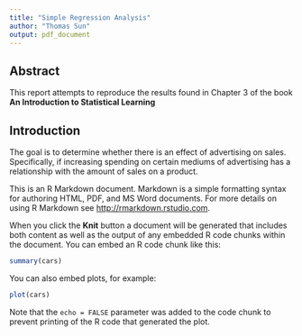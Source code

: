 ```yaml
---
title: "Simple Regression Analysis"
author: "Thomas Sun"
output: pdf_document
---
```


## Abstract

This report attempts to reproduce the results found in Chapter 3 of the book **An Introduction to Statistical Learning**

## Introduction

The goal is to determine whether there is an effect of advertising on sales. Specifically, if increasing spending on certain mediums of advertising has a relationship with the amount of sales on a product.





This is an R Markdown document. Markdown is a simple formatting syntax for authoring HTML, PDF, and MS Word documents. For more details on using R Markdown see <http://rmarkdown.rstudio.com>.

When you click the **Knit** button a document will be generated that includes both content as well as the output of any embedded R code chunks within the document. You can embed an R code chunk like this:

```r
summary(cars)
```

You can also embed plots, for example:

```r
plot(cars)
```

Note that the `echo = FALSE` parameter was added to the code chunk to prevent printing of the R code that generated the plot.
